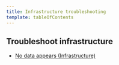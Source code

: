 ```yaml
---
title: Infrastructure troubleshooting
template: tableOfContents
---
```


## Troubleshoot infrastructure

* [No data appears (Infrastructure)](/docs/infrastructure/infrastructure-troubleshooting/troubleshoot-infrastructure/no-data-appears-infrastructure)
